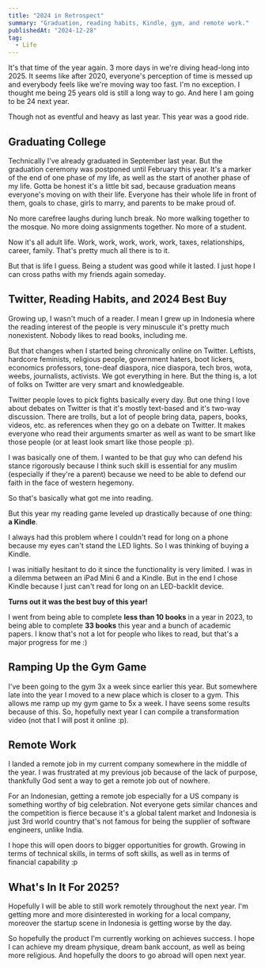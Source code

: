 ```yaml
---
title: "2024 in Retrospect"
summary: "Graduation, reading habits, Kindle, gym, and remote work."
publishedAt: "2024-12-28"
tag:
  - Life
---
```


It's that time of the year again. 3 more days in we're diving head-long into 2025.
It seems like after 2020, everyone's perception of time is messed up and everybody feels like we're moving
way too fast.
I'm no exception. I thought me being 25 years old is still a long way to go. And here I am going to be 24 next year.

Though not as eventful and heavy as last year. This year was a good ride.

## Graduating College

Technically I've already graduated in September last year. But the graduation ceremony was postponed until
February this year. It's a marker of the end of one phase of my life, as well as the start of another phase of my life.
Gotta be honest it's a little bit sad, because graduation means everyone's moving on with their life.
Everyone has their whole life in front of them, goals to chase, girls to marry, and parents to be make proud of.

No more carefree laughs during lunch break. No more walking together to the mosque. No more doing assignments together. No more of a student.

Now it's all adult life. Work, work, work, work, work, taxes, relationships, career, family. That's pretty much all there is to it.

But that is life I guess. Being a student was good while it lasted. I just hope I can cross paths with my friends again someday.

## Twitter, Reading Habits, and 2024 Best Buy

Growing up, I wasn't much of a reader. I mean I grew up in Indonesia where the reading interest of the people
is very minuscule it's pretty much nonexistent. Nobody likes to read books, including me.

But that changes when I started being chronically online on Twitter. Leftists, hardcore feminists, religious people, government haters, boot lickers, economics professors, tone-deaf diaspora, nice diaspora, tech bros, wota, weebs, journalists, activists.
We got everything in here. But the thing is, a lot of folks on Twitter are very smart and knowledgeable.

Twitter people loves to pick fights basically every day. But one thing I love about debates on Twitter is that
it's mostly text-based and it's two-way discussion. There are trolls, but a lot of people bring data, papers, books, videos, etc. as references when they go on a debate on Twitter.
It makes everyone who read their arguments smarter as well as want to be smart like those people (or at least look smart like those people :p).

I was basically one of them. I wanted to be that guy who can defend his stance rigorously because I think
such skill is essential for any muslim (especially if they're a parent) because we need to be able to defend our
faith in the face of western hegemony.

So that's basically what got me into reading.

But this year my reading game leveled up drastically because of one thing: **a Kindle**.

I always had this problem where I couldn't read for long on a phone because my eyes
can't stand the LED lights. So I was thinking of buying a Kindle.

I was initially hesitant to do it since the functionality is very limited. I was in a dilemma
between an iPad Mini 6 and a Kindle. But in the end I chose Kindle because I just can't read
for long on an LED-backlit device.

**Turns out it was the best buy of this year!**

I went from being able to complete **less than 10 books** in a year in 2023, to being able to complete **33 books** this year and a bunch of academic papers. I know that's not a lot for people who likes to read, but that's a major progress for me :)

## Ramping Up the Gym Game

I've been going to the gym 3x a week since earlier this year. But somewhere late into the year I moved to a new
place which is closer to a gym. This allows me ramp up my gym game to 5x a week. I have seens some results because of this. So, hopefully next year I can compile a transformation video (not that I will post it online :p).

## Remote Work

I landed a remote job in my current company somewhere in the middle of the year.
I was frustrated at my previous job because of the lack of purpose, thankfully God sent a way to get a remote job out of nowhere.

For an Indonesian, getting a remote job especially for a US company is something worthy of big celebration.
Not everyone gets similar chances and the competition is fierce because it's a global talent market and Indonesia is just 3rd world country that's not famous for being the supplier of software engineers, unlike India.

I hope this will open doors to bigger opportunities for growth. Growing in terms of technical skills, in terms of soft skills, as well as in terms of financial capability :p

## What's In It For 2025?

Hopefully I will be able to still work remotely throughout the next year. I'm getting more and more disinterested in working for a local company, moreover the startup scene in Indonesia is getting worse by the day.

So hopefully the product I'm currently working on achieves success. I hope I can achieve my dream physique, dream bank account, as well as being more religious. And hopefully the doors to go abroad will open next year.

